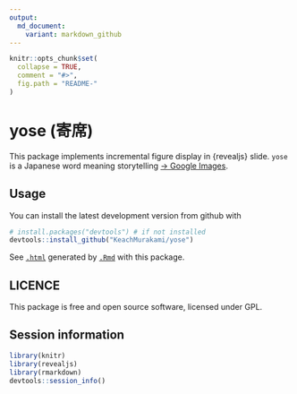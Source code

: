 ```yaml
---
output:
  md_document:
    variant: markdown_github
---
```


<!-- README.md is generated from README.Rmd. Please edit that file -->

```r
knitr::opts_chunk$set(
  collapse = TRUE,
  comment = "#>",
  fig.path = "README-"
)
```

# yose (寄席)

This package implements incremental figure display in {revealjs} slide.
`yose` is a Japanese word meaning storytelling [-> Google Images](https://www.google.co.jp/search?q=%E5%AF%84%E5%B8%AD&source=lnms&tbm=isch&sa=X&ved=0ahUKEwix35LSoYHaAhVJlJQKHQKKARYQ_AUICygC&biw=1280&bih=924).


## Usage

You can install the latest development version from github with

```r
# install.packages("devtools") # if not installed
devtools::install_github("KeachMurakami/yose")
```

See [`.html`](https://github.com/KeachMurakami/yose/blob/master/demo.html) generated by [`.Rmd`](https://github.com/KeachMurakami/yose/blob/master/demo.Rmd) with this package.

## LICENCE

This package is free and open source software, licensed under GPL.

## Session information

```r
library(knitr)
library(revealjs)
library(rmarkdown)
devtools::session_info()
```
